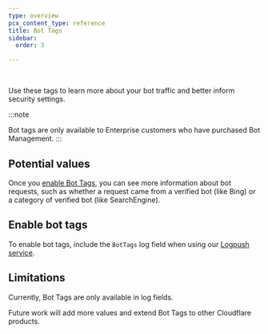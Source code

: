```yaml
---
type: overview
pcx_content_type: reference
title: Bot Tags
sidebar:
  order: 3

---
```



<Render file="bot-tags" /> <br/>

Use these tags to learn more about your bot traffic and better inform security settings.

:::note

Bot tags are only available to Enterprise customers who have purchased Bot Management. 
:::

## Potential values

Once you [enable Bot Tags](#enable-bot-tags), you can see more information about bot requests, such as whether a request came from a verified bot (like Bing) or a category of verified bot (like SearchEngine).

<Render file="bot-tags-values" />

## Enable bot tags

To enable bot tags, include the `BotTags` log field when using our [Logpush service](/logs/about/).

## Limitations

Currently, Bot Tags are only available in log fields.

Future work will add more values and extend Bot Tags to other Cloudflare products.
